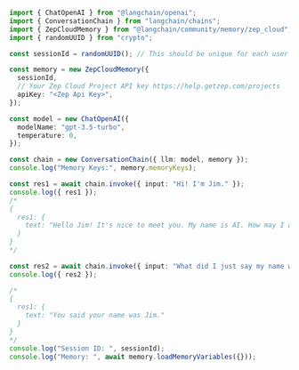 ```typescript
import { ChatOpenAI } from "@langchain/openai";
import { ConversationChain } from "langchain/chains";
import { ZepCloudMemory } from "@langchain/community/memory/zep_cloud";
import { randomUUID } from "crypto";

const sessionId = randomUUID(); // This should be unique for each user or each user's session.

const memory = new ZepCloudMemory({
  sessionId,
  // Your Zep Cloud Project API key https://help.getzep.com/projects
  apiKey: "<Zep Api Key>",
});

const model = new ChatOpenAI({
  modelName: "gpt-3.5-turbo",
  temperature: 0,
});

const chain = new ConversationChain({ llm: model, memory });
console.log("Memory Keys:", memory.memoryKeys);

const res1 = await chain.invoke({ input: "Hi! I'm Jim." });
console.log({ res1 });
/*
{
  res1: {
    text: "Hello Jim! It's nice to meet you. My name is AI. How may I assist you today?"
  }
}
*/

const res2 = await chain.invoke({ input: "What did I just say my name was?" });
console.log({ res2 });

/*
{
  res1: {
    text: "You said your name was Jim."
  }
}
*/
console.log("Session ID: ", sessionId);
console.log("Memory: ", await memory.loadMemoryVariables({}));
```